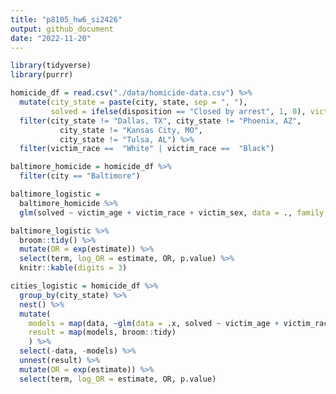 ```yaml
---
title: "p8105_hw6_si2426"
output: github_document
date: "2022-11-20"
---
```


```r
library(tidyverse)
library(purrr)
```

```r
homicide_df = read.csv("./data/homicide-data.csv") %>% 
  mutate(city_state = paste(city, state, sep = ", "), 
         solved = ifelse(disposition == "Closed by arrest", 1, 0), victim_age = as.numeric(victim_age), victim_race = fct_relevel(victim_race, "White")) %>%
  filter(city_state != "Dallas, TX", city_state != "Phoenix, AZ",
           city_state != "Kansas City, MO",
           city_state != "Tulsa, AL") %>%
  filter(victim_race ==  "White" | victim_race ==  "Black")
```

```r
baltimore_homicide = homicide_df %>% 
  filter(city == "Baltimore")

baltimore_logistic = 
  baltimore_homicide %>% 
  glm(solved ~ victim_age + victim_race + victim_sex, data = ., family = binomial()) 

baltimore_logistic %>% 
  broom::tidy() %>% 
  mutate(OR = exp(estimate)) %>%
  select(term, log_OR = estimate, OR, p.value) %>% 
  knitr::kable(digits = 3)
```

```r
cities_logistic = homicide_df %>% 
  group_by(city_state) %>% 
  nest() %>%
  mutate( 
    models = map(data, ~glm(data = .x, solved ~ victim_age + victim_race + victim_sex, family = binomial())),
    result = map(models, broom::tidy)
    ) %>%
  select(-data, -models) %>% 
  unnest(result) %>%
  mutate(OR = exp(estimate)) %>%
  select(term, log_OR = estimate, OR, p.value)
```








